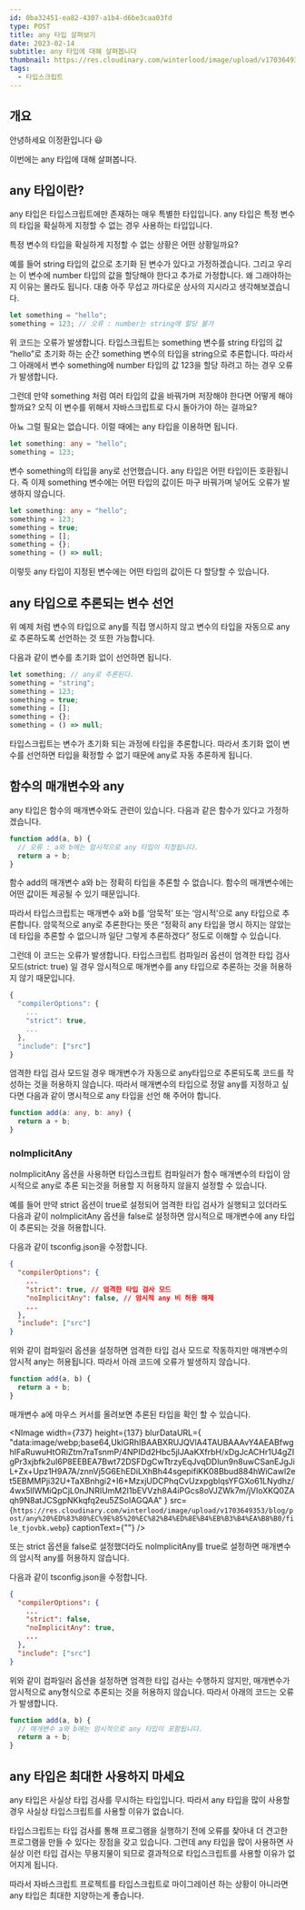 ```yaml
---
id: 0ba32451-ea82-4307-a1b4-d6be3caa03fd
type: POST
title: any 타입 살펴보기
date: 2023-02-14
subtitle: any 타입에 대해 살펴봅니다
thumbnail: https://res.cloudinary.com/winterlood/image/upload/v1703649353/blog/post/any%20%ED%83%80%EC%9E%85%20%EC%82%B4%ED%8E%B4%EB%B3%B4%EA%B8%B0/file_tjovbk.webp
tags:
  - 타입스크립트
---
```


## 개요

안녕하세요 이정환입니다 😃

이번에는 any 타입에 대해 살펴봅니다.

## any 타입이란?

any 타입은 타입스크립트에만 존재하는 매우 특별한 타입입니다. any 타입은 특정 변수의 타입을 확실하게 지정할 수 없는 경우 사용하는 타입입니다.

특정 변수의 타입을 확실하게 지정할 수 없는 상황은 어떤 상황일까요?

예를 들어 string 타입의 값으로 초기화 된 변수가 있다고 가정하겠습니다. 그리고 우리는 이 변수에 number 타입의 값을 할당해야 한다고 추가로 가정합니다. 왜 그래야하는지 이유는 몰라도 됩니다. 대충 아주 무섭고 까다로운 상사의 지시라고 생각해보겠습니다.

```typescript
let something = "hello";
something = 123; // 오류 : number는 string에 할당 불가
```

위 코드는 오류가 발생합니다. 타입스크립트는 something 변수를 string 타입의 값 “hello”로 초기화 하는 순간 something 변수의 타입을 string으로 추론합니다. 따라서 그 아래에서 변수 something에 number 타입의 값 123을 할당 하려고 하는 경우 오류가 발생합니다.

그런데 만약 something 처럼 여러 타입의 값을 바꿔가며 저장해야 한다면 어떻게 해야 할까요? 오직 이 변수를 위해서 자바스크립트로 다시 돌아가야 하는 걸까요?

아뇨 그럴 필요는 없습니다. 이럴 때에는 any 타입을 이용하면 됩니다.

```typescript
let something: any = "hello";
something = 123;
```

변수 something의 타입을 any로 선언했습니다. any 타입은 어떤 타입이든 호환됩니다. 즉 이제 something 변수에는 어떤 타입의 값이든 마구 바꿔가며 넣어도 오류가 발생하지 않습니다.

```typescript
let something: any = "hello";
something = 123;
something = true;
something = [];
something = {};
something = () => null;
```

이렇듯 any 타입이 지정된 변수에는 어떤 타입의 값이든 다 할당할 수 있습니다.

## any 타입으로 추론되는 변수 선언

위 예제 처럼 변수의 타입으로 any를 직접 명시하지 않고 변수의 타입을 자동으로 any로 추론하도록 선언하는 것 또한 가능합니다.

다음과 같이 변수를 초기화 없이 선언하면 됩니다.

```typescript
let something; // any로 추론된다.
something = "string";
something = 123;
something = true;
something = [];
something = {};
something = () => null;
```

타입스크립트는 변수가 초기화 되는 과정에 타입을 추론합니다. 따라서 초기화 없이 변수를 선언하면 타입을 확정할 수 없기 때문에 any로 자동 추론하게 됩니다.

## 함수의 매개변수와 any

any 타입은 함수의 매개변수와도 관련이 있습니다. 다음과 같은 함수가 있다고 가정하겠습니다.

```typescript
function add(a, b) {
  // 오류 : a와 b에는 암시적으로 any 타입이 지정됩니다.
  return a + b;
}
```

함수 add의 매개변수 a와 b는 정확히 타입을 추론할 수 없습니다. 함수의 매개변수에는 어떤 값이든 제공될 수 있기 때문입니다.

따라서 타입스크립트는 매개변수 a와 b를 ‘암묵적’ 또는 ‘암시적’으로 any 타입으로 추론합니다. 암묵적으로 any로 추론한다는 뜻은 “정확히 any 타입을 명시 하지는 않았는데 타입을 추론할 수 없으니까 일단 그렇게 추론하겠다” 정도로 이해할 수 있습니다.

그런데 이 코드는 오류가 발생합니다. 타입스크립트 컴파일러 옵션이 엄격한 타입 검사 모드(strict: true) 일 경우 암시적으로 매개변수를 any 타입으로 추론하는 것을 허용하지 않기 때문입니다.

```typescript
{
  "compilerOptions": {
    ...
    "strict": true,
    ...
  },
  "include": ["src"]
}
```

엄격한 타입 검사 모드일 경우 매개변수가 자동으로 any타입으로 추론되도록 코드를 작성하는 것을 허용하지 않습니다. 따라서 매개변수의 타입으로 정말 any를 지정하고 싶다면 다음과 같이 명시적으로 any 타입을 선언 해 주어야 합니다.

```typescript
function add(a: any, b: any) {
  return a + b;
}
```

### noImplicitAny

noImplicitAny 옵션을 사용하면 타입스크립트 컴파일러가 함수 매개변수의 타입이 암시적으로 any로 추론 되는것을 허용할 지 허용하지 않을지 설정할 수 있습니다.

예를 들어 만약 strict 옵션이 true로 설정되어 엄격한 타입 검사가 실행되고 있더라도 다음과 같이 noImplicitAny 옵션을 false로 설정하면 암시적으로 매개변수에 any 타입이 추론되는 것을 허용합니다.

다음과 같이 tsconfig.json을 수정합니다.

```json
{
  "compilerOptions": {
    ...
    "strict": true, // 엄격한 타입 검사 모드
    "noImplicitAny": false, // 암시적 any 비 허용 해제
    ...
  },
  "include": ["src"]
}
```

위와 같이 컴파일러 옵션을 설정하면 엄격한 타입 검사 모드로 작동하지만 매개변수의 암시적 any는 허용됩니다. 따라서 아래 코드에 오류가 발생하지 않습니다.

```typescript
function add(a, b) {
  return a + b;
}
```

매개변수 a에 마우스 커서를 올려보면 추론된 타입을 확인 할 수 있습니다.

<NImage
  width={737}
  height={137}
  blurDataURL={
    "data:image/webp;base64,UklGRhIBAABXRUJQVlA4TAUBAAAvY4AEABfwghIFaRuwuHtORiZtm7raTsnmP/4NPIDd2Hbc5jlJAaKXfrbH/xDgJcACHr1U4gZIgPr3xjbfk2uI6P8EEBEA7Bwt72DSFDgCwTtrzyEqJvqDDlun9n8uwCSanEJgJiL+Zx+Upz1H9A7A/znnVj5G6EhEDiLXhBh44sgepifiKK08Bbud884hWiCawl2et5EBMMPji32U+TaXBnhgi2+I6+MzxjUDCPhqCvUzxpgblqsYFGXo61LNydhz/4wx5lIWMiQpCjL0nJNRIUmM2I1bEVVzh8A4iPGcs8oVJZWk7m/jVloXKQ0ZAqh9N8atJCSgpNKkqfq2eu5ZSoIAGQAA"
  }
  src={`https://res.cloudinary.com/winterlood/image/upload/v1703649353/blog/post/any%20%ED%83%80%EC%9E%85%20%EC%82%B4%ED%8E%B4%EB%B3%B4%EA%B8%B0/file_tjovbk.webp`}
  captionText={""}
/>

또는 strict 옵션을 false로 설정했더라도 noImplicitAny를 true로 설정하면 매개변수의 암시적 any를 허용하지 않습니다.

다음과 같이 tsconfig.json을 수정합니다.

```json
{
  "compilerOptions": {
    ...
    "strict": false,
    "noImplicitAny": true,
    ...
  },
  "include": ["src"]
}
```

위와 같이 컴파일러 옵션을 설정하면 엄격한 타입 검사는 수행하지 않지만, 매개변수가 암시적으로 any형식으로 추론되는 것을 허용하지 않습니다. 따라서 아래의 코드는 오류가 발생합니다.

```typescript
function add(a, b) {
  // 매개변수 a와 b에는 암시적으로 any 타입이 포함됩니다.
  return a + b;
}
```

## any 타입은 최대한 사용하지 마세요

any 타입은 사실상 타입 검사를 무시하는 타입입니다. 따라서 any 타입을 많이 사용할 경우 사실상 타입스크립트를 사용할 이유가 없습니다.

타입스크립트는 타입 검사를 통해 프로그램을 실행하기 전에 오류를 찾아내 더 견고한 프로그램을 만들 수 있다는 장점을 갖고 있습니다. 그런데 any 타입을 많이 사용하면 사실상 이런 타입 검사는 무용지물이 되므로 결과적으로 타입스크립트를 사용할 이유가 없어지게 됩니다.

따라서 자바스크립트 프로젝트를 타입스크립트로 마이그레이션 하는 상황이 아니라면 any 타입은 최대한 지양하는게 좋습니다.

<Blank />
